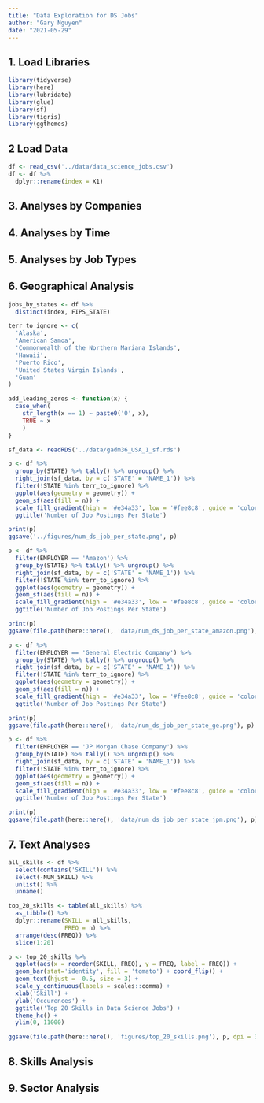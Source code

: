 ```yaml
---
title: "Data Exploration for DS Jobs"
author: "Gary Nguyen"
date: "2021-05-29"
---
```


## 1. Load Libraries

```r
library(tidyverse)
library(here)
library(lubridate)
library(glue)
library(sf)
library(tigris)
library(ggthemes)
```

## 2 Load Data

```r
df <- read_csv('../data/data_science_jobs.csv')
df <- df %>% 
  dplyr::rename(index = X1)
```

## 3. Analyses by Companies

## 4. Analyses by Time

## 5. Analyses by Job Types

## 6. Geographical Analysis

```r
jobs_by_states <- df %>% 
  distinct(index, FIPS_STATE)
```

```r
terr_to_ignore <- c(
  'Alaska',
  'American Samoa',
  'Commonwealth of the Northern Mariana Islands',
  'Hawaii',
  'Puerto Rico',
  'United States Virgin Islands',
  'Guam'
)

add_leading_zeros <- function(x) {
  case_when(
    str_length(x == 1) ~ paste0('0', x),
    TRUE ~ x
    )
}

sf_data <- readRDS('../data/gadm36_USA_1_sf.rds')
```

```r
p <- df %>% 
  group_by(STATE) %>% tally() %>% ungroup() %>% 
  right_join(sf_data, by = c('STATE' = 'NAME_1')) %>% 
  filter(!STATE %in% terr_to_ignore) %>% 
  ggplot(aes(geometry = geometry)) +
  geom_sf(aes(fill = n)) +
  scale_fill_gradient(high = '#e34a33', low = '#fee8c8', guide = 'colorbar') +
  ggtitle('Number of Job Postings Per State')

print(p)
ggsave('../figures/num_ds_job_per_state.png', p)
```

```r
p <- df %>% 
  filter(EMPLOYER == 'Amazon') %>% 
  group_by(STATE) %>% tally() %>% ungroup() %>% 
  right_join(sf_data, by = c('STATE' = 'NAME_1')) %>% 
  filter(!STATE %in% terr_to_ignore) %>% 
  ggplot(aes(geometry = geometry)) +
  geom_sf(aes(fill = n)) +
  scale_fill_gradient(high = '#e34a33', low = '#fee8c8', guide = 'colorbar') +
  ggtitle('Number of Job Postings Per State')

print(p)
ggsave(file.path(here::here(), 'data/num_ds_job_per_state_amazon.png'), p)
```

```r
p <- df %>% 
  filter(EMPLOYER == 'General Electric Company') %>% 
  group_by(STATE) %>% tally() %>% ungroup() %>% 
  right_join(sf_data, by = c('STATE' = 'NAME_1')) %>% 
  filter(!STATE %in% terr_to_ignore) %>% 
  ggplot(aes(geometry = geometry)) +
  geom_sf(aes(fill = n)) +
  scale_fill_gradient(high = '#e34a33', low = '#fee8c8', guide = 'colorbar') +
  ggtitle('Number of Job Postings Per State')

print(p)
ggsave(file.path(here::here(), 'data/num_ds_job_per_state_ge.png'), p)
```

```r
p <- df %>% 
  filter(EMPLOYER == 'JP Morgan Chase Company') %>% 
  group_by(STATE) %>% tally() %>% ungroup() %>% 
  right_join(sf_data, by = c('STATE' = 'NAME_1')) %>% 
  filter(!STATE %in% terr_to_ignore) %>% 
  ggplot(aes(geometry = geometry)) +
  geom_sf(aes(fill = n)) +
  scale_fill_gradient(high = '#e34a33', low = '#fee8c8', guide = 'colorbar') +
  ggtitle('Number of Job Postings Per State')

print(p)
ggsave(file.path(here::here(), 'data/num_ds_job_per_state_jpm.png'), p)
```

## 7. Text Analyses

```r
all_skills <- df %>% 
  select(contains('SKILL')) %>% 
  select(-NUM_SKILL) %>% 
  unlist() %>% 
  unname() 

top_20_skills <- table(all_skills) %>% 
  as_tibble() %>% 
  dplyr::rename(SKILL = all_skills,
                FREQ = n) %>% 
  arrange(desc(FREQ)) %>% 
  slice(1:20)
```

```r
p <- top_20_skills %>% 
  ggplot(aes(x = reorder(SKILL, FREQ), y = FREQ, label = FREQ)) +
  geom_bar(stat='identity', fill = 'tomato') + coord_flip() +
  geom_text(hjust = -0.5, size = 3) + 
  scale_y_continuous(labels = scales::comma) +
  xlab('Skill') +
  ylab('Occurences') +
  ggtitle('Top 20 Skills in Data Science Jobs') +
  theme_hc() +
  ylim(0, 11000)

ggsave(file.path(here::here(), 'figures/top_20_skills.png'), p, dpi = 300)
```


## 8. Skills Analysis

## 9. Sector Analysis







